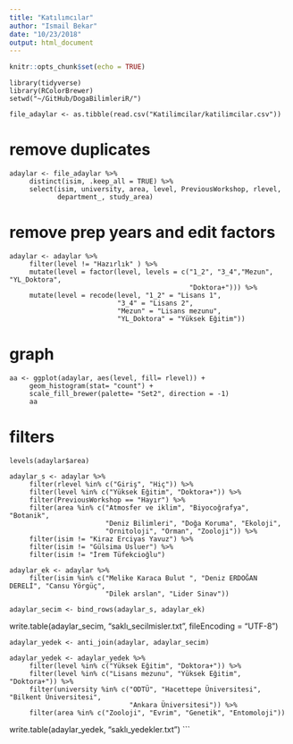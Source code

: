 ```yaml
---
title: "Katılımcılar"
author: "Ismail Bekar"
date: "10/23/2018"
output: html_document
---
```


```r
knitr::opts_chunk$set(echo = TRUE)
```

```
library(tidyverse)
library(RColorBrewer)
setwd("~/GitHub/DogaBilimleriR/")

file_adaylar <- as.tibble(read.csv("Katilimcilar/katilimcilar.csv"))
```
# remove duplicates
```
adaylar <- file_adaylar %>% 
     distinct(isim, .keep_all = TRUE) %>% 
     select(isim, university, area, level, PreviousWorkshop, rlevel, 
            department_, study_area)
```

# remove prep years and edit factors
```
adaylar <- adaylar %>% 
     filter(level != "Hazırlık" ) %>%
     mutate(level = factor(level, levels = c("1_2", "3_4","Mezun", "YL_Doktora", 
                                             "Doktora+"))) %>% 
     mutate(level = recode(level, "1_2" = "Lisans 1",
                           "3_4" = "Lisans 2",
                           "Mezun" = "Lisans mezunu",
                           "YL_Doktora" = "Yüksek Eğitim"))
```
# graph
```
aa <- ggplot(adaylar, aes(level, fill= rlevel)) +
     geom_histogram(stat= "count") +
     scale_fill_brewer(palette= "Set2", direction = -1)
     aa
```
# filters
```
levels(adaylar$area)

adaylar_s <- adaylar %>% 
     filter(rlevel %in% c("Giriş", "Hiç")) %>% 
     filter(level %in% c("Yüksek Eğitim", "Doktora+")) %>% 
     filter(PreviousWorkshop == "Hayır") %>%
     filter(area %in% c("Atmosfer ve iklim", "Biyocoğrafya", "Botanik", 
                        "Deniz Bilimleri", "Doğa Koruma", "Ekoloji",
                        "Ornitoloji", "Orman", "Zooloji")) %>% 
     filter(isim != "Kiraz Erciyas Yavuz") %>% 
     filter(isim != "Gülsima Usluer") %>% 
     filter(isim != "İrem Tüfekcioğlu")

adaylar_ek <- adaylar %>% 
     filter(isim %in% c("Melike Karaca Bulut ", "Deniz ERDOĞAN DERELİ", "Cansu Yörgüç",
                        "Dilek arslan", "Lider Sinav"))

adaylar_secim <- bind_rows(adaylar_s, adaylar_ek)
```
write.table(adaylar_secim, "saklı_secilmisler.txt", fileEncoding = "UTF-8")
```
adaylar_yedek <- anti_join(adaylar, adaylar_secim) 

adaylar_yedek <- adaylar_yedek %>% 
     filter(level %in% c("Yüksek Eğitim", "Doktora+")) %>% 
     filter(level %in% c("Lisans mezunu", "Yüksek Eğitim", "Doktora+")) %>% 
     filter(university %in% c("ODTÜ", "Hacettepe Üniversitesi", "Bilkent Üniversitesi",
                              "Ankara Üniversitesi")) %>% 
     filter(area %in% c("Zooloji", "Evrim", "Genetik", "Entomoloji"))
```
write.table(adaylar_yedek, "saklı_yedekler.txt")
```